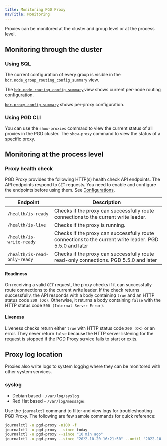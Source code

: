 ```yaml
---
title: Monitoring PGD Proxy
navTitle: Monitoring
---
```


Proxies can be monitored at the cluster and group level or at the process level.

## Monitoring through the cluster

### Using SQL

The current configuration of every group is visible in the [`bdr.node_group_routing_config_summary`](/pgd/latest/reference/catalogs-internal#bdrnode_group_routing_config_summary) view. 

The [`bdr.node_routing_config_summary`](/pgd/latest/reference/catalogs-internal#bdrnode_routing_config_summary) view shows current per-node routing configuration. 

[`bdr.proxy_config_summary`](/pgd/latest/reference/catalogs-internal#bdrproxy_config_summary) shows per-proxy configuration.

### Using PGD CLI

You can use the `show-proxies` command to view the current status of all proxies in the PGD cluster.
The `show-proxy` command to view the status of a specific proxy.

## Monitoring at the process level

### Proxy health check

PGD Proxy provides the following HTTP(s) health check API endpoints. The API endpoints respond to `GET` requests. You need to enable and configure the endpoints before using them. See [Configurations](installing_proxy#configuring-health-check).

| Endpoint | Description |
| --- | --- |
| `/health/is-ready` | Checks if the proxy can successfully route connections to the current write leader. |
| `/health/is-live` | Checks if the proxy is running. |
| `/health/is-write-ready` | Checks if the proxy can successfully route connections to the current write leader. PGD 5.5.0 and later |
| `/health/is-read-only-ready` | Checks if the proxy can successfully route read-only connections. PGD 5.5.0 and later |

#### Readiness 

On receiving a valid `GET` request, the proxy checks if it can successfully route connections to the current write leader. If the check returns successfully, the API responds with a body containing `true` and an HTTP status code `200 (OK)`. Otherwise, it returns a body containing `false` with the HTTP status code `500 (Internal Server Error)`.

#### Liveness

Liveness checks return either `true` with HTTP status code `200 (OK)` or an error. They never return `false` because the HTTP server listening for the request is stopped if the PGD Proxy service fails to start or exits.

## Proxy log location

Proxies also write logs to system logging where they can be monitored with other system services.

### syslog

- Debian based - `/var/log/syslog`
- Red Hat based - `/var/log/messages`

Use the `journalctl` command to filter and view logs for troubleshooting PGD Proxy. The following are few sample commands for quick reference:

```sh
journalctl -u pgd-proxy -n100 -f
journalctl -u pgd-proxy --since today
journalctl -u pgd-proxy --since "10 min ago"
journalctl -u pgd-proxy --since "2022-10-20 16:21:50" --until "2022-10-20 16:21:55"
```